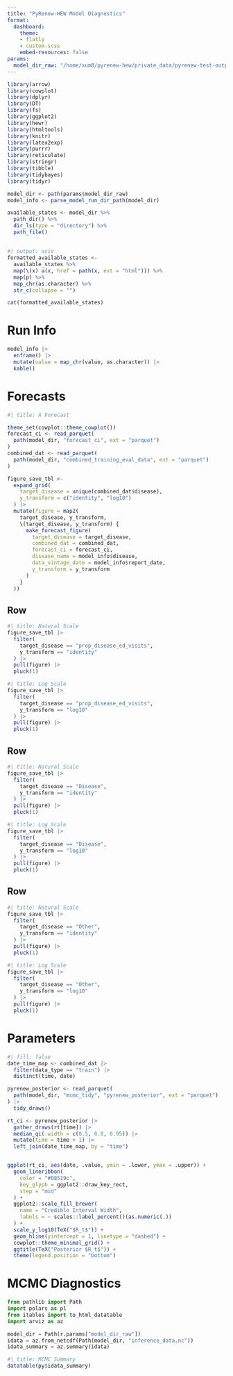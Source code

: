 ```yaml
---
title: "PyRenew-HEW Model Diagnostics"
format:
  dashboard:
    theme:
    - flatly
    - custom.scss
    embed-resources: false
params:
  model_dir_raw: "/home/xum8/pyrenew-hew/private_data/pyrenew-test-output/covid-19_r_2024-11-22_f_2024-08-19_t_2024-11-16/model_runs/SC" # pragma: allowlist-secret
---
```

<!-- Would like mebed-resources to be true, but the current version is problematic with blobfuse -->

```r
library(arrow)
library(cowplot)
library(dplyr)
library(DT)
library(fs)
library(ggplot2)
library(hewr)
library(htmltools)
library(knitr)
library(latex2exp)
library(purrr)
library(reticulate)
library(stringr)
library(tibble)
library(tidybayes)
library(tidyr)

model_dir <- path(params$model_dir_raw)
model_info <- parse_model_run_dir_path(model_dir)

available_states <- model_dir %>%
  path_dir() %>%
  dir_ls(type = "directory") %>%
  path_file()
```

## {.sidebar}

```r
#| output: asis
formatted_available_states <-
  available_states %>%
  map(\(x) a(x, href = path(x, ext = "html"))) %>%
  map(p) %>%
  map_chr(as.character) %>%
  str_c(collapse = "")

cat(formatted_available_states)
```

# Run Info


```r
model_info |>
  enframe() |>
  mutate(value = map_chr(value, as.character)) |>
  kable()
```

# Forecasts {scrolling="true"}
```r
#| title: A Forecast

theme_set(cowplot::theme_cowplot())
forecast_ci <- read_parquet(
  path(model_dir, "forecast_ci", ext = "parquet")
)
combined_dat <- read_parquet(
  path(model_dir, "combined_training_eval_data", ext = "parquet")
)

figure_save_tbl <-
  expand_grid(
    target_disease = unique(combined_dat$disease),
    y_transform = c("identity", "log10")
  ) |>
  mutate(figure = map2(
    target_disease, y_transform,
    \(target_disease, y_transform) {
      make_forecast_figure(
        target_disease = target_disease,
        combined_dat = combined_dat,
        forecast_ci = forecast_ci,
        disease_name = model_info$disease,
        data_vintage_date = model_info$report_date,
        y_transform = y_transform
      )
    }
  ))
```

## Row {.tabset}

```r
#| title: Natural Scale
figure_save_tbl |>
  filter(
    target_disease == "prop_disease_ed_visits",
    y_transform == "identity"
  ) |>
  pull(figure) |>
  pluck(1)
```

```r
#| title: Log Scale
figure_save_tbl |>
  filter(
    target_disease == "prop_disease_ed_visits",
    y_transform == "log10"
  ) |>
  pull(figure) |>
  pluck(1)
```

## Row {.tabset}

```r
#| title: Natural Scale
figure_save_tbl |>
  filter(
    target_disease == "Disease",
    y_transform == "identity"
  ) |>
  pull(figure) |>
  pluck(1)
```

```r
#| title: Log Scale
figure_save_tbl |>
  filter(
    target_disease == "Disease",
    y_transform == "log10"
  ) |>
  pull(figure) |>
  pluck(1)
```

## Row {.tabset}

```r
#| title: Natural Scale
figure_save_tbl |>
  filter(
    target_disease == "Other",
    y_transform == "identity"
  ) |>
  pull(figure) |>
  pluck(1)
```

```r
#| title: Log Scale
figure_save_tbl |>
  filter(
    target_disease == "Other",
    y_transform == "log10"
  ) |>
  pull(figure) |>
  pluck(1)
```

# Parameters

```r
#| fill: false
date_time_map <- combined_dat |>
  filter(data_type == "train") |>
  distinct(time, date)

pyrenew_posterior <- read_parquet(
  path(model_dir, "mcmc_tidy", "pyrenew_posterior", ext = "parquet")
) |>
  tidy_draws()

rt_ci <- pyrenew_posterior |>
  gather_draws(rt[time]) |>
  median_qi(.width = c(0.5, 0.8, 0.95)) |>
  mutate(time = time + 1) |>
  left_join(date_time_map, by = "time")


ggplot(rt_ci, aes(date, .value, ymin = .lower, ymax = .upper)) +
  geom_lineribbon(
    color = "#08519c",
    key_glyph = ggplot2::draw_key_rect,
    step = "mid"
  ) +
  ggplot2::scale_fill_brewer(
    name = "Credible Interval Width",
    labels = ~ scales::label_percent()(as.numeric(.))
  ) +
  scale_y_log10(TeX("$R_t$")) +
  geom_hline(yintercept = 1, linetype = "dashed") +
  cowplot::theme_minimal_grid() +
  ggtitle(TeX("Posterior $R_t$")) +
  theme(legend.position = "bottom")
```


# MCMC Diagnostics

```python
from pathlib import Path
import polars as pl
from itables import to_html_datatable
import arviz as az

model_dir = Path(r.params["model_dir_raw"])
idata = az.from_netcdf(Path(model_dir, "inference_data.nc"))
idata_summary = az.summary(idata)
```

```r
#| title: MCMC Summary
datatable(py$idata_summary)
```
